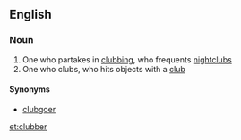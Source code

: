==English==

===Noun===
{{en-noun}}

# One who partakes in [[clubbing]], who frequents [[nightclub]]s
# One who clubs, who hits objects with a [[club]]

====Synonyms====
* [[clubgoer]]

[[et:clubber]]